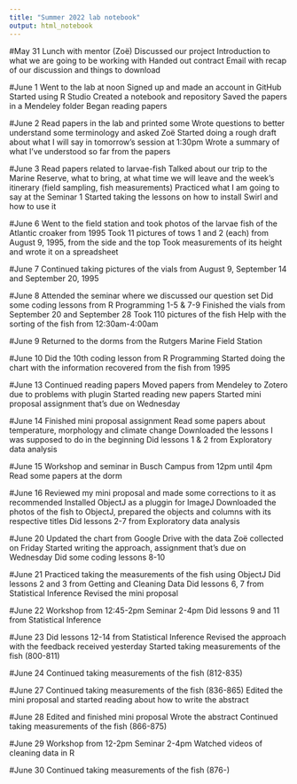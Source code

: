 ```yaml
---
title: "Summer 2022 lab notebook"
output: html_notebook
---
```


#May 31
Lunch with mentor (Zoë)
Discussed our project
Introduction to what we are going to be working with
Handed out contract
Email with recap of our discussion and things to download

#June 1
Went to the lab at noon
Signed up and made an account in GitHub
Started using R Studio
Created a notebook and repository
Saved the papers in a Mendeley folder
Began reading papers

#June 2
Read papers in the lab and printed some
Wrote questions to better understand some terminology and asked Zoë 
Started doing a rough draft about what I will say in tomorrow's session at 1:30pm
Wrote a summary of what I've understood so far from the papers 

#June 3
Read papers related to larvae-fish
Talked about our trip to the Marine Reserve, what to bring, at what time we will leave and the week's itinerary (field sampling, fish measurements)
Practiced what I am going to say at the Seminar 1
Started taking the lessons on how to install Swirl and how to use it

#June 6
Went to the field station and took photos of the larvae fish of the Atlantic croaker from 1995
Took 11 pictures of tows 1 and 2 (each) from August 9, 1995, from the side and the top
Took measurements of its height and wrote it on a spreadsheet

#June 7
Continued taking pictures of the vials from August 9, September 14 and September 20, 1995

#June 8
Attended the seminar where we discussed our question set
Did some coding lessons from R Programming 1-5 & 7-9
Finished the vials from September 20 and September 28
Took 110 pictures of the fish
Help with the sorting of the fish from 12:30am-4:00am

#June 9
Returned to the dorms from the Rutgers Marine Field Station 

#June 10
Did the 10th coding lesson from R Programming 
Started doing the chart with the information recovered from the fish from 1995

#June 13
Continued reading papers
Moved papers from Mendeley to Zotero due to problems with plugin
Started reading new papers 
Started mini proposal assignment that's due on Wednesday

#June 14
Finished mini proposal assignment
Read some papers about temperature, morphology and climate change
Downloaded the lessons I was supposed to do in the beginning
Did lessons 1 & 2 from Exploratory data analysis

#June 15
Workshop and seminar in Busch Campus from 12pm until 4pm
Read some papers at the dorm

#June 16
Reviewed my mini proposal and made some corrections to it as recommended
Installed ObjectJ as a pluggin for ImageJ
Downloaded the photos of the fish to ObjectJ, prepared the objects and columns with its respective titles
Did lessons 2-7 from Exploratory data analysis

#June 20
Updated the chart from Google Drive with the data Zoë collected on Friday
Started writing the approach, assignment that's due on Wednesday
Did some coding lessons 8-10

#June 21
Practiced taking the measurements of the fish using ObjectJ
Did lessons 2 and 3 from Getting and Cleaning Data
Did lessons 6, 7 from Statistical Inference
Revised the mini proposal 

#June 22
Workshop from 12:45-2pm
Seminar 2-4pm
Did lessons 9 and 11 from Statistical Inference

#June 23
Did lessons 12-14 from Statistical Inference
Revised the approach with the feedback received yesterday
Started taking measurements of the fish (800-811)

#June 24
Continued taking measurements of the fish (812-835)

#June 27
Continued taking measurements of the fish (836-865)
Edited the mini proposal and started reading about how to write the abstract

#June 28
Edited and finished mini proposal
Wrote the abstract
Continued taking measurements of the fish (866-875)

#June 29
Workshop from 12-2pm
Seminar 2-4pm
Watched videos of cleaning data in R

#June 30
Continued taking measurements of the fish (876-)
